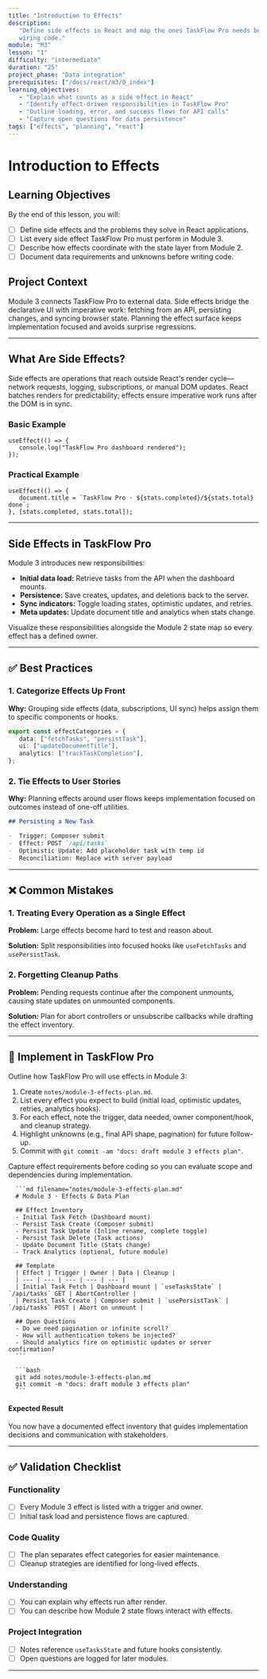 ```yaml
---
title: "Introduction to Effects"
description:
   "Define side effects in React and map the ones TaskFlow Pro needs before
   wiring code."
module: "M3"
lesson: "1"
difficulty: "intermediate"
duration: "25"
project_phase: "Data integration"
prerequisites: ["/docs/react/m3/0_index"]
learning_objectives:
   - "Explain what counts as a side effect in React"
   - "Identify effect-driven responsibilities in TaskFlow Pro"
   - "Outline loading, error, and success flows for API calls"
   - "Capture open questions for data persistence"
tags: ["effects", "planning", "react"]
---
```



# Introduction to Effects

## Learning Objectives

By the end of this lesson, you will:

-  [ ] Define side effects and the problems they solve in React applications.
-  [ ] List every side effect TaskFlow Pro must perform in Module 3.
-  [ ] Describe how effects coordinate with the state layer from Module 2.
-  [ ] Document data requirements and unknowns before writing code.

## Project Context

Module 3 connects TaskFlow Pro to external data. Side effects bridge the
declarative UI with imperative work: fetching from an API, persisting changes,
and syncing browser state. Planning the effect surface keeps implementation
focused and avoids surprise regressions.

---

## What Are Side Effects?

Side effects are operations that reach outside React's render cycle—network
requests, logging, subscriptions, or manual DOM updates. React batches renders
for predictability; effects ensure imperative work runs after the DOM is in
sync.

### Basic Example

```tsx
useEffect(() => {
   console.log("TaskFlow Pro dashboard rendered");
});
```

### Practical Example

```tsx
useEffect(() => {
   document.title = `TaskFlow Pro · ${stats.completed}/${stats.total} done`;
}, [stats.completed, stats.total]);
```

---

## Side Effects in TaskFlow Pro

Module 3 introduces new responsibilities:

-  **Initial data load:** Retrieve tasks from the API when the dashboard mounts.
-  **Persistence:** Save creates, updates, and deletions back to the server.
-  **Sync indicators:** Toggle loading states, optimistic updates, and retries.
-  **Meta updates:** Update document title and analytics when stats change.

Visualize these responsibilities alongside the Module 2 state map so every
effect has a defined owner.

---

## ✅ Best Practices

### 1. Categorize Effects Up Front

**Why:** Grouping side effects (data, subscriptions, UI sync) helps assign them
to specific components or hooks.

```ts
export const effectCategories = {
   data: ["fetchTasks", "persistTask"],
   ui: ["updateDocumentTitle"],
   analytics: ["trackTaskCompletion"],
};
```

### 2. Tie Effects to User Stories

**Why:** Planning effects around user flows keeps implementation focused on
outcomes instead of one-off utilities.

```md
## Persisting a New Task

-  Trigger: Composer submit
-  Effect: POST `/api/tasks`
-  Optimistic Update: Add placeholder task with temp id
-  Reconciliation: Replace with server payload
```

---

## ❌ Common Mistakes

### 1. Treating Every Operation as a Single Effect

**Problem:** Large effects become hard to test and reason about.

**Solution:** Split responsibilities into focused hooks like `useFetchTasks` and
`usePersistTask`.

### 2. Forgetting Cleanup Paths

**Problem:** Pending requests continue after the component unmounts, causing
state updates on unmounted components.

**Solution:** Plan for abort controllers or unsubscribe callbacks while drafting
the effect inventory.

---

## 🔨 Implement in TaskFlow Pro

Outline how TaskFlow Pro will use effects in Module 3:

1. Create `notes/module-3-effects-plan.md`.
2. List every effect you expect to build (initial load, optimistic updates,
   retries, analytics hooks).
3. For each effect, note the trigger, data needed, owner component/hook, and
   cleanup strategy.
4. Highlight unknowns (e.g., final API shape, pagination) for future follow-up.
5. Commit with `git commit -am "docs: draft module 3 effects plan"`.

<Accordions type='single' className='mt-4'>
   <Accordion title='Solution Walkthrough'>
      <p>
         Capture effect requirements before coding so you can evaluate scope and dependencies during implementation.
      </p>

      ```md filename="notes/module-3-effects-plan.md"
      # Module 3 · Effects & Data Plan

      ## Effect Inventory
      - Initial Task Fetch (Dashboard mount)
      - Persist Task Create (Composer submit)
      - Persist Task Update (Inline rename, complete toggle)
      - Persist Task Delete (Task actions)
      - Update Document Title (Stats change)
      - Track Analytics (optional, future module)

      ## Template
      | Effect | Trigger | Owner | Data | Cleanup |
      | --- | --- | --- | --- | --- |
      | Initial Task Fetch | Dashboard mount | `useTasksState` | `/api/tasks` GET | AbortController |
      | Persist Task Create | Composer submit | `usePersistTask` | `/api/tasks` POST | Abort on unmount |

      ## Open Questions
      - Do we need pagination or infinite scroll?
      - How will authentication tokens be injected?
      - Should analytics fire on optimistic updates or server confirmation?
      ```

      ```bash
      git add notes/module-3-effects-plan.md
      git commit -m "docs: draft module 3 effects plan"
      ```

   </Accordion>
</Accordions>

#### Expected Result

You now have a documented effect inventory that guides implementation decisions
and communication with stakeholders.

---

## ✅ Validation Checklist

### Functionality

-  [ ] Every Module 3 effect is listed with a trigger and owner.
-  [ ] Initial task load and persistence flows are captured.

### Code Quality

-  [ ] The plan separates effect categories for easier maintenance.
-  [ ] Cleanup strategies are identified for long-lived effects.

### Understanding

-  [ ] You can explain why effects run after render.
-  [ ] You can describe how Module 2 state flows interact with effects.

### Project Integration

-  [ ] Notes reference `useTasksState` and future hooks consistently.
-  [ ] Open questions are logged for later modules.

---

